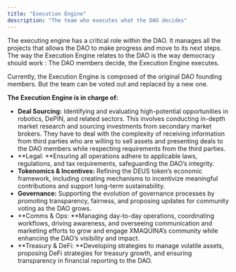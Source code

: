 ```yaml
---
title: "Execution Engine"
description: "The team who executes what the DAO decides"
---
```


The executing engine has a critical role within the DAO. It manages all the projects that allows the DAO to make progress and move to its next steps. The way the Execution Engine relates to the DAO is the way democracy should work : The DAO members decide, the Execution Engine executes.

Currently, the Execution Engine is composed of the original DAO founding members. But the team can be voted out and replaced by a new one.

**The Execution Engine is in charge of:**

- **Deal Sourcing:** Identifying and evaluating high-potential opportunities in robotics, DePIN, and related sectors. This involves conducting in-depth market research and sourcing investments from secondary market brokers. They have to deal with the complexity of receiving information from third parties who are willing to sell assets and presenting deals to the DAO members while respecting requirements from the third parties.
- \*\*Legal: \*\*Ensuring all operations adhere to applicable laws, regulations, and tax requirements, safeguarding the DAO’s integrity.
- **Tokenomics & Incentives:** Refining the DEUS token’s economic framework, including creating mechanisms to incentivize meaningful contributions and support long-term sustainability.
- **Governance:** Supporting the evolution of governance processes by promoting transparency, fairness, and proposing updates for community voting as the DAO grows.
- \*\*Comms & Ops: \*\*Managing day-to-day operations, coordinating workflows, driving awareness, and overseeing communication and marketing efforts to grow and engage XMAQUINA’s community while enhancing the DAO’s visibility and impact.
- \*\*Treasury & DeFi: \*\*Developing strategies to manage volatile assets, proposing DeFi strategies for treasury growth, and ensuring transparency in financial reporting to the DAO.